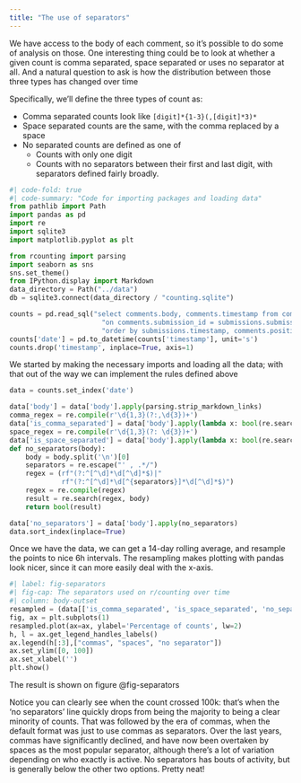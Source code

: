 ```yaml
---
title: "The use of separators"
---
```

We have access to the body of each comment, so it's possible to do some of analysis on those. One interesting thing could be to look at whether a given count is comma separated, space separated or uses no separator at all. And a natural question to ask is how the distribution between those three types has changed over time

Specifically, we'll define the three types of count as:

- Comma separated counts look like `[digit]*{1-3}(,[digit]*3)*`
- Space separated counts are the same, with the comma replaced by a space
- No separated counts are defined as one of
  - Counts with only one digit
  - Counts with no separators between their first and last digit, with separators defined fairly broadly.


```python
#| code-fold: true
#| code-summary: "Code for importing packages and loading data"
from pathlib import Path
import pandas as pd
import re
import sqlite3
import matplotlib.pyplot as plt

from rcounting import parsing
import seaborn as sns
sns.set_theme()
from IPython.display import Markdown
data_directory = Path("../data")
db = sqlite3.connect(data_directory / "counting.sqlite")

counts = pd.read_sql("select comments.body, comments.timestamp from comments join submissions "
                       "on comments.submission_id = submissions.submission_id where comments.position > 0 "
                       "order by submissions.timestamp, comments.position", db)
counts['date'] = pd.to_datetime(counts['timestamp'], unit='s')
counts.drop('timestamp', inplace=True, axis=1)
```
We started by making the necessary imports and loading all the data; with that out of the way we can implement the rules defined above

```python
data = counts.set_index('date')

data['body'] = data['body'].apply(parsing.strip_markdown_links)
comma_regex = re.compile(r'\d{1,3}(?:,\d{3})+')
data['is_comma_separated'] = data['body'].apply(lambda x: bool(re.search(comma_regex, x)))
space_regex = re.compile(r'\d{1,3}(?: \d{3})+')
data['is_space_separated'] = data['body'].apply(lambda x: bool(re.search(space_regex, x)))
def no_separators(body):
    body = body.split('\n')[0]
    separators = re.escape("' , .*/")
    regex = (rf"(?:^[^\d]*\d[^\d]*$)|"
             rf"(?:^[^\d]*\d[^{separators}]*\d[^\d]*$)")
    regex = re.compile(regex)
    result = re.search(regex, body)
    return bool(result)

data['no_separators'] = data['body'].apply(no_separators)
data.sort_index(inplace=True)
```

Once we have the data, we can get a 14-day rolling average, and resample the points to nice 6h intervals. The resampling makes plotting with pandas look nicer, since it can more easily deal with the x-axis.
```python
#| label: fig-separators
#| fig-cap: The separators used on r/counting over time
#| column: body-outset
resampled = (data[['is_comma_separated', 'is_space_separated', 'no_separators']].rolling('14d').mean().resample('6h').mean() * 100)
fig, ax = plt.subplots(1)
resampled.plot(ax=ax, ylabel='Percentage of counts', lw=2)
h, l = ax.get_legend_handles_labels()
ax.legend(h[:3],["commas", "spaces", "no separator"])
ax.set_ylim([0, 100])
ax.set_xlabel('')
plt.show()
```

The result is shown on figure @fig-separators

Notice you can clearly see when the count crossed 100k: that's when the 'no separators' line quickly drops from being the majority to being a clear minority of counts. That was followed by the era of commas, when the default format was just to use commas as separators. Over the last years, commas have significantly declined, and have now been overtaken by spaces as the most popular separator, although there's a lot of variation depending on who exactly is active. No separators has bouts of activity, but is generally below the other two options. Pretty neat!
